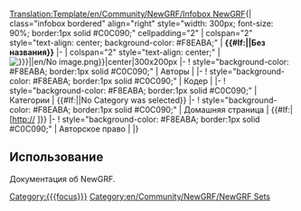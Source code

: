 <noinclude>[[Translation:Template/en/Community/NewGRF/Infobox NewGRF]]</noinclude>{| class="infobox bordered" align="right" style="width: 300px; font-size: 90%; border:1px solid #C0C090;" cellpadding="2"
| colspan="2" style="text-align: center; background-color: #F8EABA;" | '''{{#If:{{{setname|}}}|{{{setname}}}|Без названия}}'''
|-
| colspan="2" style="text-align: center;" |[[File:{{#If:{{{screenshot|}}}|{{{screenshot}}}|en/No image.png}}|center|300x200px]]
|-
! style="background-color: #F8EABA; border:1px solid #C0C090;" | Авторы
| {{{artist|}}}
|-
! style="background-color: #F8EABA; border:1px solid #C0C090;" | Кодер
| {{{coder|}}}
|-
! style="background-color: #F8EABA; border:1px solid #C0C090;" | Категории
| {{#If:{{{focus|}}}|[[Category:{{{focus}}}]]|No Category was selected}}  <!-- testing this idea, add more options and a switch? -->
|-
! style="background-color: #F8EABA; border:1px solid #C0C090;" | Домашняя страница
| {{#If:{{{homepage|}}}|[http://{{{homepage|}}} {{{homepagename|}}}]}}
|-
! style="background-color: #F8EABA; border:1px solid #C0C090;" | Авторское право
| {{{copyright|}}}
|}
<includeonly>[[Category:en/Community/NewGRF/NewGRF Sets]]</includeonly><noinclude>


==Использование==

Документация об NewGRF.


</noinclude>